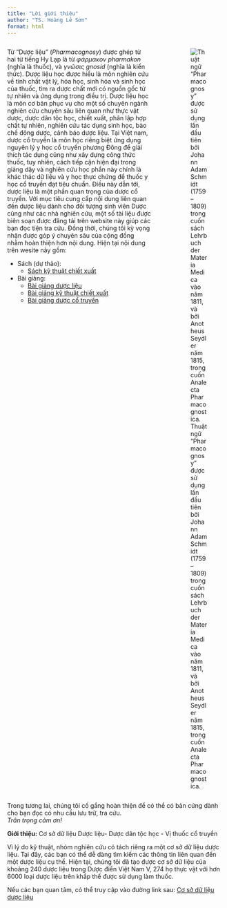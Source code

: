```yaml
---
title: "Lời giới thiệu"
author: "TS. Hoàng Lê Sơn"
format: html
---
```

:::: {.columns}
::: {.column width="70%"}
Từ "Dược liệu" (*Pharmacognosy*) được ghép từ hai từ tiếng Hy Lạp là từ *φάρμακον pharmakon* (nghĩa là thuốc), và *γνῶσις gnosid* (nghĩa là kiến thức). Dược liệu học được hiểu là môn nghiên cứu về tính chất vật lý, hóa học, sinh hóa và sinh học của thuốc, tìm ra dược chất mới có nguồn gốc từ tự nhiên và ứng dụng trong điều trị. Dược liệu học là môn cơ bản phục vụ cho một số chuyên ngành nghiên cứu chuyên sâu liên quan như thực vật dược, dược dân tộc học, chiết xuất, phân lập hợp chất tự nhiên, nghiên cứu tác dụng sinh học, bào chế đông dược, cảnh báo dược liệu. Tại Việt nam, dược cổ truyền là môn học riêng biệt ứng dụng nguyên lý y học cổ truyền phương Đông để giải thích tác dụng cũng như xây dựng công thức thuốc, tuy nhiên, cách tiếp cận hiện đại trong giảng dậy và nghiên cứu học phần này chính là khác thác dữ liệu và y học thực chứng để thuốc y học cổ truyền đạt tiêu chuẩn. Điều này dẫn tới, dược liệu là một phần quan trọng của dược cổ truyền. 
Với mục tiêu cung cấp nội dung liên quan đến dược liệu dành cho đối tượng sinh viên Dược cũng như các nhà nghiên cứu, một số tài liệu được biên soạn được đăng tải trên website này giúp các bạn đọc tiện tra cứu. Đồng thời, chúng tôi kỳ vọng nhận được góp ý chuyên sâu của cộng đồng nhằm hoàn thiện hơn nội dung.
Hiện tại nội dung trên wesite này gồm:

- Sách (dự thảo):
    - [Sách kỹ thuật chiết xuất](Book/KyThuatChietXuat/index.qmd)
- Bài giảng: 
    - [Bài giảng dược liệu](Presentation/Duoc_lieu/index.qmd)
    - [Bài giảng kỹ thuật chiết xuất](Presentation/Chiet_xuat/index.qmd)
    - [Bài giảng dược cổ truyền](Presentation/VTM/index.qmd)

:::
::: {.column width="2%"}
:::
::: {.column width="25%"}

![Thuật ngữ "Pharmacognosy" được sử dụng lần đầu tiên bởi Johann Adam Schmidt (1759–1809) trong cuốn sách Lehrbuch der Materia Medica vào năm 1811, và bởi Anotheus Seydler năm 1815, trong cuốn Analecta Pharmacognostica.](images/Johann_Adam_Schmidt.jpg)
::: 


::::

Trong tương lai, chúng tôi cố gắng hoàn thiện để có thể có bản cứng dành cho bạn đọc có nhu cầu lưu trữ, tra cứu.  
*Trân trọng cảm ơn!* 


**Giới thiệu:** Cơ sở dữ liệu Dược liệu- Dược dân tộc học - Vị thuốc cổ truyền

Vì lý do kỹ thuật, nhóm nghiên cứu có tách riêng ra một cơ sở dữ liệu dược liệu. Tại đây, các bạn có thể dễ dàng tìm kiếm các thông tin liên quan đến một dược liệu cụ thể. Hiện tại, chúng tôi đã tạo được cơ sở dữ liệu của khoảng 240 dược liệu trong Dược điển Việt Nam V, 274 họ thực vật với hơn 6000 loại dược liệu trên khắp thế được sử dụng làm thuốc. 

Nếu các bạn quan tâm, có thể truy cập vào đường link sau: [Cơ sở dữ liệu dược liệu](https://duoclieu.github.io/)